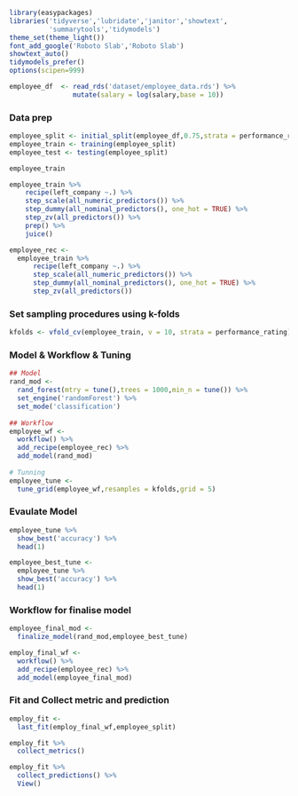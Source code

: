 

```r
library(easypackages)
libraries('tidyverse','lubridate','janitor','showtext',
          'summarytools','tidymodels')
theme_set(theme_light())
font_add_google('Roboto Slab','Roboto Slab')
showtext_auto()
tidymodels_prefer()
options(scipen=999)
```


```r
employee_df  <- read_rds('dataset/employee_data.rds') %>% 
                mutate(salary = log(salary,base = 10))
```

### Data prep 

```r
employee_split <- initial_split(employee_df,0.75,strata = performance_rating)
employee_train <- training(employee_split) 
employee_test <- testing(employee_split)

```

```r
employee_train
```


```r
employee_train %>% 
    recipe(left_company ~.) %>% 
    step_scale(all_numeric_predictors()) %>% 
    step_dummy(all_nominal_predictors(), one_hot = TRUE) %>% 
    step_zv(all_predictors()) %>% 
    prep() %>% 
    juice()

employee_rec <- 
  employee_train %>% 
      recipe(left_company ~.) %>% 
      step_scale(all_numeric_predictors()) %>% 
      step_dummy(all_nominal_predictors(), one_hot = TRUE) %>% 
      step_zv(all_predictors()) 
```

### Set sampling procedures using k-folds 

```r
kfolds <- vfold_cv(employee_train, v = 10, strata = performance_rating)

```

### Model & Workflow & Tuning 

```r
## Model 
rand_mod <- 
  rand_forest(mtry = tune(),trees = 1000,min_n = tune()) %>% 
  set_engine('randomForest') %>% 
  set_mode('classification') 
 
## Workflow 
employee_wf <-
  workflow() %>% 
  add_recipe(employee_rec) %>% 
  add_model(rand_mod)
 
# Tunning 
employee_tune <- 
  tune_grid(employee_wf,resamples = kfolds,grid = 5)

```

### Evaulate Model 

```r
employee_tune %>% 
  show_best('accuracy') %>% 
  head(1)

employee_best_tune <-
  employee_tune %>% 
  show_best('accuracy') %>% 
  head(1)
```

### Workflow for finalise model

```r
employee_final_mod <-
  finalize_model(rand_mod,employee_best_tune)

employ_final_wf <-
  workflow() %>% 
  add_recipe(employee_rec) %>% 
  add_model(employee_final_mod)

```

### Fit and Collect metric and prediction

```r
employ_fit <- 
  last_fit(employ_final_wf,employee_split)

employ_fit %>% 
  collect_metrics() 

employ_fit %>% 
  collect_predictions() %>% 
  View()
```


